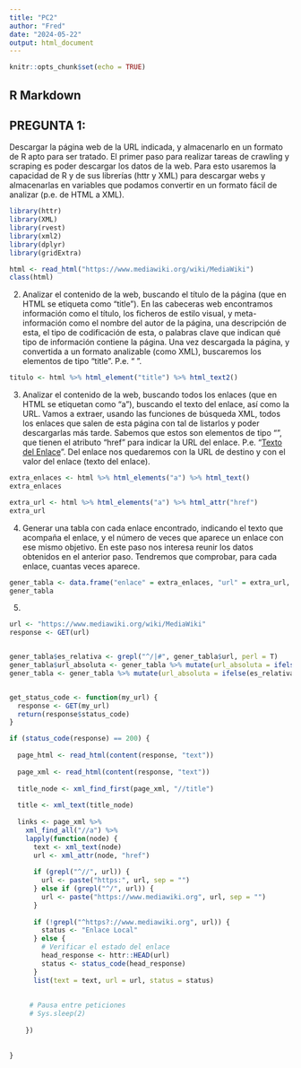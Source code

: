 ```yaml
---
title: "PC2"
author: "Fred"
date: "2024-05-22"
output: html_document
---
```


```r
knitr::opts_chunk$set(echo = TRUE)
```

## R Markdown

## PREGUNTA 1:

Descargar la página web de la URL indicada, y almacenarlo en un formato de R apto para ser tratado. El primer paso para realizar tareas de crawling y scraping es poder descargar los datos de la web. Para esto usaremos la capacidad de R y de sus librerías (httr y XML) para descargar webs y almacenarlas en variables que podamos convertir en un formato fácil de analizar (p.e. de HTML a XML).

```r
library(httr)
library(XML)
library(rvest)
library(xml2)
library(dplyr)
library(gridExtra)

```


```r
html <- read_html("https://www.mediawiki.org/wiki/MediaWiki")
class(html)
```
2. Analizar el contenido de la web, buscando el título de la página (que en HTML
se etiqueta como “title”).
En las cabeceras web encontramos información como el título, los ficheros de
estilo visual, y meta-información como el nombre del autor de la página, una
descripción de esta, el tipo de codificación de esta, o palabras clave que indican
qué tipo de información contiene la página. Una vez descargada la página, y
convertida a un formato analizable (como XML), buscaremos los elementos de
tipo “title”. P.e. “<title>Titulo de Página</title>”.

```r
titulo <- html %>% html_element("title") %>% html_text2()

```
3. Analizar el contenido de la web, buscando todos los enlaces (que en HTML se
etiquetan como “a”), buscando el texto del enlace, así como la URL.
Vamos a extraer, usando las funciones de búsqueda XML, todos los enlaces que
salen de esta página con tal de listarlos y poder descargarlas más tarde. Sabemos
que estos son elementos de tipo “<a>”, que tienen el atributo “href” para indicar
la URL del enlace. P.e. “<a href = ‘enlace’>Texto del Enlace</a>”. Del enlace
nos quedaremos con la URL de destino y con el valor del enlace (texto del
enlace).

```r

extra_enlaces <- html %>% html_elements("a") %>% html_text()
extra_enlaces
```

```r

extra_url <- html %>% html_elements("a") %>% html_attr("href")
extra_url
```

4. Generar una tabla con cada enlace encontrado, indicando el texto que
acompaña el enlace, y el número de veces que aparece un enlace con ese
mismo objetivo.
En este paso nos interesa reunir los datos obtenidos en el anterior paso.
Tendremos que comprobar, para cada enlace, cuantas veces aparece.


```r

gener_tabla <- data.frame("enlace" = extra_enlaces, "url" = extra_url, stringsAsFactors = F)
gener_tabla
```

5.

```r

url <- "https://www.mediawiki.org/wiki/MediaWiki"
response <- GET(url)


gener_tabla$es_relativa <- grepl("^/|#", gener_tabla$url, perl = T)
gener_tabla$url_absoluta <- gener_tabla %>% mutate(url_absoluta = ifelse(es_relativa, paste("https://www.mediawiki.org", url), url))
gener_tabla <- gener_tabla %>% mutate(url_absoluta = ifelse(es_relativa, paste0("https://www.mediawiki.org", url), url))


get_status_code <- function(my_url) {
  response <- GET(my_url)
  return(response$status_code)
}

if (status_code(response) == 200) {
  
  page_html <- read_html(content(response, "text"))
 
  page_xml <- read_html(content(response, "text"))
  
  title_node <- xml_find_first(page_xml, "//title")
  
  title <- xml_text(title_node)
  
  links <- page_xml %>%
    xml_find_all("//a") %>%
    lapply(function(node) {
      text <- xml_text(node)
      url <- xml_attr(node, "href")
      
      if (grepl("^//", url)) {
        url <- paste("https:", url, sep = "")
      } else if (grepl("^/", url)) {
        url <- paste("https://www.mediawiki.org", url, sep = "")
      }
      
      if (!grepl("^https?://www.mediawiki.org", url)) {
        status <- "Enlace Local"
      } else {
        # Verificar el estado del enlace
        head_response <- httr::HEAD(url)
        status <- status_code(head_response)
      }
      list(text = text, url = url, status = status)
      
      
     # Pausa entre peticiones
     # Sys.sleep(2) 
      
    })
  
  
}



```